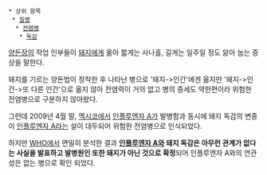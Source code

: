  * 상위 항목
  * [[질병]]
   * [[전염병]]
    * [[독감]]

[[양돈장]]의 작업 인부들이 [[돼지]]에게 옮아 짧게는 사나흘, 길게는 일주일 정도 앓아 눕는 증상을 말한다.

돼지를 기르는 양돈법이 정착한 후 나타난 병으로 '돼지->인간'에겐 옮지만 '돼지->인간->또 다른 인간'으로 옮지 않아 전염력이 거의 없고 병의 증세도 약한편이라 위험한 전염병으로 구분하지 않아왔다.

그런데 2009년 4월 말, [[멕시코]]에서 [[인플루엔자 A]]가 발병함과 동시에 돼지 독감의 변종이 [[인플루엔자 A]]라는 설이 대두되어 위험한 전염병으로 인식되었다.

하지만 [[WHO]]에서 면밀히 분석한 결과 '''[[인플루엔자 A]]와 돼지 독감은 아무런 관계가 없다는 사실을 발표하고 발병원인 또한 돼지가 아닌 것으로 확정'''되어 인플루엔자 A와의 연관성은 없는 병으로 확인 되었다.
